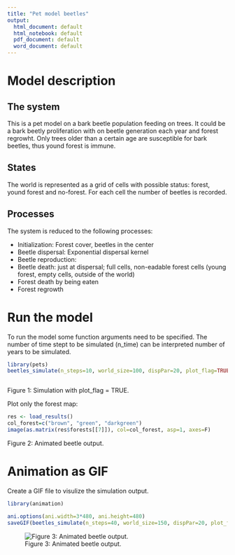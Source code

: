 ```yaml
---
title: "Pet model beetles"
output:
  html_document: default
  html_notebook: default
  pdf_document: default
  word_document: default
---
```


# Model description
## The system
This is a pet model on a bark beetle population feeding on trees. It could be a bark beetly proliferation with on beetle generation each year and forest regrowht. Only trees older than a certain age are susceptible for bark beetles, thus yound forest is immune.

## States
The world is represented as a grid of cells with possible status: forest, yound forest and no-forest. For each cell the number of beetles is recorded.

## Processes
The system is reduced to the following processes:

- Initialization: Forest cover, beetles in the center
- Beetle dispersal: Exponential dispersal kernel
- Beetle reproduction: 
- Beetle death: just at dispersal; full cells, non-eadable forest cells (young forest, empty cells, outside of the world)
- Forest death by being eaten
- Forest regrowth

# Run the model

To run the model some function arguments need to be specified. The number of time stept to be simulated (n_time) can be interpreted number of years to be simulated. 

```r
library(pets)
beetles_simulate(n_steps=10, world_size=100, dispPar=20, plot_flag=TRUE, col_forest=c("brown", "green", "darkgreen"), col_beetle=c("white", "blue"),  regrowth=1, sleep=0.3, K=10, young_forest = 3, beetle_reproduction=0.7, write_out = TRUE)



```
Figure 1: Simulation with plot_flag = TRUE.

Plot only the forest map:
```r
res <- load_results()
col_forest=c("brown", "green", "darkgreen")
image(as.matrix(res$forests[[7]]), col=col_forest, asp=1, axes=F) 

```
Figure 2: Animated beetle output.

# Animation as GIF

Create a GIF file to visulize the simulation output.

```r
library(animation)

ani.options(ani.width=3*480, ani.height=480) 
saveGIF(beetles_simulate(n_steps=40, world_size=150, dispPar=20, plot_flag=TRUE, col_forest=c("brown", "green", "darkgreen"), col_beetle=c("white", "blue"),  regrowth=1, sleep=0, K=10, young_forest = 3), movie.name = "animation.gif", img.name = "Rplot", convert = "convert", clean = TRUE)

```

![Figure 3: Animated beetle output.](animation.gif)




